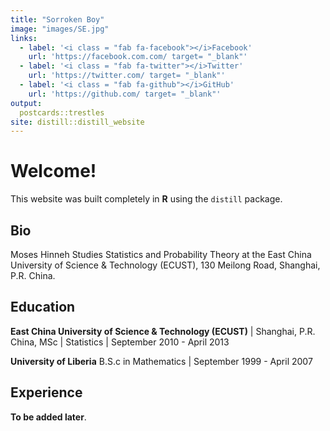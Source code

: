 ```yaml
---
title: "Sorroken Boy"
image: "images/SE.jpg"
links:
  - label: '<i class = "fab fa-facebook"></i>Facebook'
    url: 'https://facebook.com.com/ target= "_blank"'
  - label: '<i class = "fab fa-twitter"></i>Twitter'
    url: 'https://twitter.com/ target= "_blank"'
  - label: '<i class = "fab fa-github"></i>GitHub'
    url: 'https://github.com/ target= "_blank"' 
output:
  postcards::trestles
site: distill::distill_website
---
```

</div>

# Welcome!
 
 This website was built completely  in **R** using the `distill` package.
 
 
## Bio

Moses Hinneh Studies Statistics and Probability Theory at the East China University of Science & Technology (ECUST), 130 Meilong Road, Shanghai, P.R. China.

## Education

**East China University of Science & Technology (ECUST)** | Shanghai, P.R. China, MSc | Statistics | September 2010 - April 2013

**University of Liberia** B.S.c in Mathematics  | September 1999 - April 2007

## Experience

**To be added later**.
